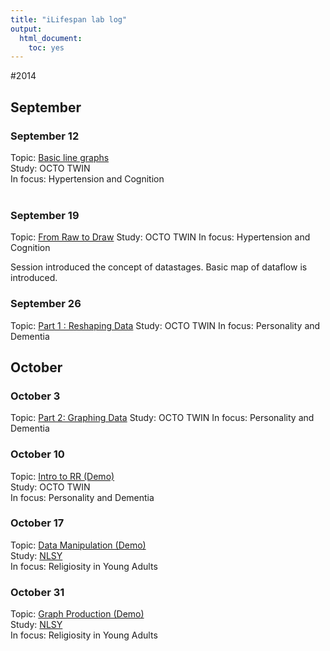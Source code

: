 ```yaml
---
title: "iLifespan lab log"
output:
  html_document:
    toc: yes
---
```



#2014

## September

### September 12
Topic: [Basic line graphs][20140912]  
Study: OCTO TWIN  
In focus: Hypertension and Cognition    
</br>


### September 19
Topic: [From Raw to Draw][20140919] 
Study: OCTO TWIN
In focus: Hypertension and Cognition

Session introduced the concept of datastages. Basic map of dataflow is introduced.

### September 26 
Topic: [Part 1 : Reshaping Data][20140926] 
Study: OCTO TWIN
In focus: Personality and Dementia


## October

### October 3 
Topic: [Part 2: Graphing Data][20141003] 
Study: OCTO TWIN
In focus: Personality and Dementia


### October 10
Topic: [Intro to RR (Demo)][20141010]  
Study: OCTO TWIN  
In focus: Personality and Dementia  

### October 17   
Topic: [Data Manipulation (Demo)][20141017]   
Study: [NLSY](https://www.nlsinfo.org/investigator/pages/login.jsp)    
In focus: Religiosity in Young Adults    

### October 31   
Topic: [Graph Production (Demo)][20141031]   
Study: [NLSY](https://www.nlsinfo.org/investigator/pages/login.jsp)    
In focus: Religiosity in Young Adults 

[20140912]:./LabLog/12-09-2014-Line-graphs-OCTO.html
[20140919]:./LabLog/19-09-2014-From-Raw-to-Draw.html
[20140926]:./LabLog/26-09-2014-Dementia-Personality-OCTO.html
[20141003]:./LabLog/03-10-2014-Dementia-Personality-OCTO-Part2.html
[20141010]:./LabLog/2014-10-10-Intro-to-RR-Demo.html
[20141017]:http://htmlpreview.github.io/?https://raw.githubusercontent.com/IALSA/COAG-colloquium-2014F/master/Reports/2014-10-17-Data-Manipulation-_Demo_.html
[20141031]:http://htmlpreview.github.io/?https://raw.githubusercontent.com/IALSA/COAG-colloquium-2014F/master/Reports/2014-10-31-Producing-Graphs-Demo.html



